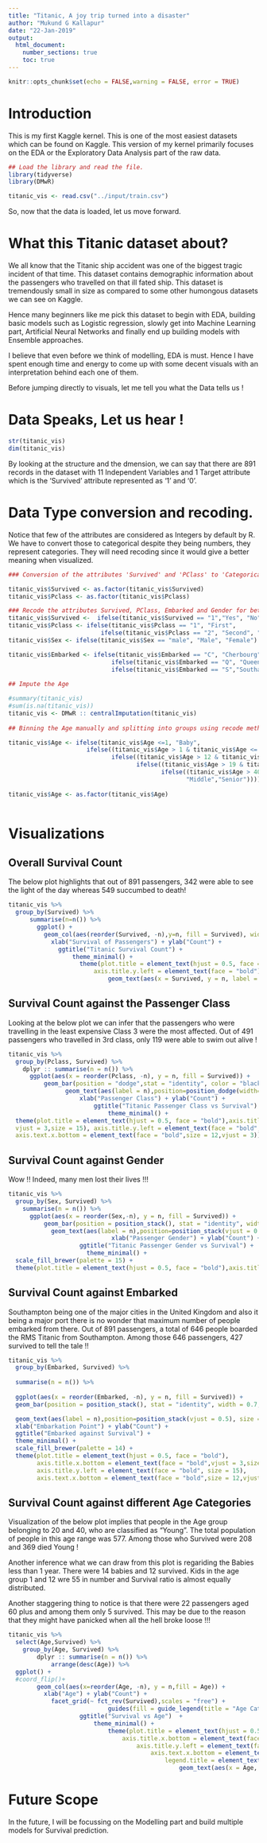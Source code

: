 ---
title: "Titanic, A joy trip turned into a disaster"
author: "Mukund G Kallapur"
date: "22-Jan-2019"
output:
  html_document:
    number_sections: true
    toc: true
---

```{r setup, include=FALSE, message=FALSE}
knitr::opts_chunk$set(echo = FALSE,warning = FALSE, error = TRUE)
```

# Introduction

This is my first Kaggle kernel. This is one of the most easiest datasets which can be found on Kaggle. This version of my kernel primarily 
focuses on the EDA or the Exploratory Data Analysis part of the raw data.


```{r Setup, message=FALSE}
## Load the library and read the file. 
library(tidyverse)
library(DMwR)

titanic_vis <- read.csv("../input/train.csv")
```
So, now that the data is loaded, let us move forward. 

# What this Titanic dataset about?

We all know that the Titanic ship accident was one of the biggest tragic incident of that time. This dataset contains demographic information 
about the passengers who travelled on that ill fated ship. This dataset is tremendously small in size as compared to some other 
humongous datasets we can see on Kaggle. 

Hence many beginners like me pick this dataset to begin with EDA, building basic models such as Logistic regression, slowly get into Machine
Learning part, Artificial Neural Networks and finally end up building models with Ensemble approaches. 

I believe that even before we think of modelling, EDA is must. Hence I have spent enough time and energy to come up with some decent visuals
with an interpretation behind each one of them. 

Before jumping directly to visuals, let me tell you what the Data tells us !

# Data Speaks, Let us hear !

```{r}
str(titanic_vis)
dim(titanic_vis)
```
By looking at the structure and the dmension, we can say that there are 891 records in the dataset with 11 Independent Variables and 
1 Target attribute which is the 'Survived' attribute represented as '1' and '0'. 

# Data Type conversion and recoding.

Notice that few of the attributes are considered as Integers by default by R. We have to convert those to categorical despite they being 
numbers, they represent categories. They will need recoding since it would give a better meaning when visualized.  


```{r}
### Conversion of the attributes 'Survived' and 'PClass' to 'Categorical'

titanic_vis$Survived <- as.factor(titanic_vis$Survived)
titanic_vis$Pclass <- as.factor(titanic_vis$Pclass)

### Recode the attributes Survived, PClass, Embarked and Gender for better Visualization. 
titanic_vis$Survived <-  ifelse(titanic_vis$Survived == "1","Yes", "No")
titanic_vis$Pclass <- ifelse(titanic_vis$Pclass == "1", "First",
                          ifelse(titanic_vis$Pclass == "2", "Second", "Third"))
titanic_vis$Sex <- ifelse(titanic_vis$Sex == "male", "Male", "Female")

titanic_vis$Embarked <- ifelse(titanic_vis$Embarked == "C", "Cherbourg",
                             ifelse(titanic_vis$Embarked == "Q", "Queenstown", 
                             ifelse(titanic_vis$Embarked == "S","Southampton","Southampton")))
                             
## Impute the Age

#summary(titanic_vis)
#sum(is.na(titanic_vis))
titanic_vis <- DMwR :: centralImputation(titanic_vis)
                             
## Binning the Age manually and splitting into groups using recode method. 

titanic_vis$Age <- ifelse(titanic_vis$Age <=1, "Baby",
                      ifelse((titanic_vis$Age > 1 & titanic_vis$Age <= 12), "Kid",
                             ifelse((titanic_vis$Age > 12 & titanic_vis$Age <= 19), "Teen",
                                    ifelse((titanic_vis$Age > 19 & titanic_vis$Age <= 40), "Young",
                                           ifelse((titanic_vis$Age > 40 & titanic_vis$Age <= 60), 
                                                  "Middle","Senior")))))
                                                  
titanic_vis$Age <- as.factor(titanic_vis$Age)                             
                             
```

# Visualizations 
## Overall Survival Count

The below plot highlights that out of 891 passengers, 342 were able to see the light of the day whereas 549 succumbed to death!

```{r}
titanic_vis %>%
  group_by(Survived) %>% 
      summarise(n=n()) %>% 
        ggplot() +
          geom_col(aes(reorder(Survived, -n),y=n, fill = Survived), width = 0.4) +
            xlab("Survival of Passengers") + ylab("Count") + 
              ggtitle("Titanic Survival Count") +
                  theme_minimal() + 
                    theme(plot.title = element_text(hjust = 0.5, face = "bold"),axis.title.x.bottom = element_text(face = "bold"), 
                        axis.title.y.left = element_text(face = "bold")) +
                            geom_text(aes(x = Survived, y = n, label = n), vjust = -0.5, stat = "sum", show.legend = FALSE)
```





## Survival Count against the Passenger Class 

Looking at the below plot we can infer that the passengers who were travelling in the least expensive Class 3 were the most affected. Out of 
491 passengers who travelled in 3rd class, only 119 were able to swim out alive !

```{r}
titanic_vis %>%
  group_by(Pclass, Survived) %>%
    dplyr :: summarise(n = n()) %>% 
      ggplot(aes(x = reorder(Pclass, -n), y = n, fill = Survived)) + 
          geom_bar(position = "dodge",stat = "identity", color = "black")  +
                geom_text(aes(label = n),position=position_dodge(width=0.9), vjust=-0.25) +
                    xlab("Passenger Class") + ylab("Count") + 
                        ggtitle("Titanic Passenger Class vs Survival") +
                            theme_minimal() +
  theme(plot.title = element_text(hjust = 0.5, face = "bold"),axis.title.x.bottom = element_text(face = "bold",
  vjust = 3,size = 15), axis.title.y.left = element_text(face = "bold", size = 15),
  axis.text.x.bottom = element_text(face = "bold",size = 12,vjust = 3))
```

## Survival Count against Gender

Wow !! Indeed, many men lost their lives !!! 

```{r}
titanic_vis %>%
  group_by(Sex, Survived) %>%
    summarise(n = n()) %>% 
      ggplot(aes(x = reorder(Sex,-n), y = n, fill = Survived)) + 
          geom_bar(position = position_stack(), stat = "identity", width = 0.7, color = "black")  +
            geom_text(aes(label = n),position=position_stack(vjust = 0.5), size = 5) +
                             xlab("Passenger Gender") + ylab("Count") + 
                    ggtitle("Titanic Passenger Gender vs Survival") +
                      theme_minimal() +
  scale_fill_brewer(palette = 15) +
  theme(plot.title = element_text(hjust = 0.5, face = "bold"),axis.title.x.bottom = element_text(face = "bold",vjust = 3,size = 15), axis.title.y.left = element_text(face = "bold", size = 15),axis.text.x.bottom = element_text(face = "bold",size = 12,vjust = 3))

```

## Survival Count against Embarked

Southampton being one of the major cities in the United Kingdom and also it being a major port there is no wonder that maximum number of
people embarked from there. Out of 891 passengers, a total of 646 people boarded the RMS Titanic from Southampton. Among those 646 passengers, 
427 survived to tell the tale !!
```{r}
titanic_vis %>%
  group_by(Embarked, Survived) %>%
  
  summarise(n = n()) %>%
  
  ggplot(aes(x = reorder(Embarked, -n), y = n, fill = Survived)) + 
  geom_bar(position = position_stack(), stat = "identity", width = 0.7, color = "black")  +

  geom_text(aes(label = n),position=position_stack(vjust = 0.5), size = 5) +
  xlab("Embarkation Point") + ylab("Count") + 
  ggtitle("Embarked against Survival") +
  theme_minimal() +
  scale_fill_brewer(palette = 14) +
  theme(plot.title = element_text(hjust = 0.5, face = "bold"),
        axis.title.x.bottom = element_text(face = "bold",vjust = 3,size = 15), 
        axis.title.y.left = element_text(face = "bold", size = 15),
        axis.text.x.bottom = element_text(face = "bold",size = 12,vjust = 3))
```


## Survival Count against different Age Categories

Visualization of the below plot implies that people in the Age group belonging to 20 and 40, who are classified as "Young". The total population 
of people in this age range was 577. Among those who Survived were 208 and 369 died Young !

Another inference what we can draw from this plot is regariding the Babies less than 1 year. There were 14 babies and 12 survived. Kids in the 
age group 1 and 12 wre 55 in number and Survival ratio is almost equally distributed. 

Another staggering thing to notice is that there were 22 passengers aged 60 plus and among them only 5 survived. This may be due to the reason 
that they might have panicked when all the hell broke loose !!!
```{r}
titanic_vis %>%
  select(Age,Survived) %>%
    group_by(Age, Survived) %>%
        dplyr :: summarise(n = n()) %>%
            arrange(desc(Age)) %>%
  ggplot() +
  #coord_flip()+
        geom_col(aes(x=reorder(Age, -n), y = n,fill = Age)) +
          xlab("Age") + ylab("Count") + 
            facet_grid(~ fct_rev(Survived),scales = "free") +
                            guides(fill = guide_legend(title = "Age Categories"))  +
                    ggtitle("Survival vs Age")  +
                        theme_minimal() + 
                            theme(plot.title = element_text(hjust = 0.5, face = "bold"),
                                axis.title.x.bottom = element_text(face = "bold"), 
                                    axis.title.y.left = element_text(face = "bold"), 
                                        axis.text.x.bottom = element_text(face = "bold"),
                                            legend.title = element_text(face = "bold")) +
                                                geom_text(aes(x = Age, y = n, label = n, vjust = -0.5))
```

# Future Scope

In the future, I will be focussing on the Modelling part and build multiple models for Survival prediction.  

